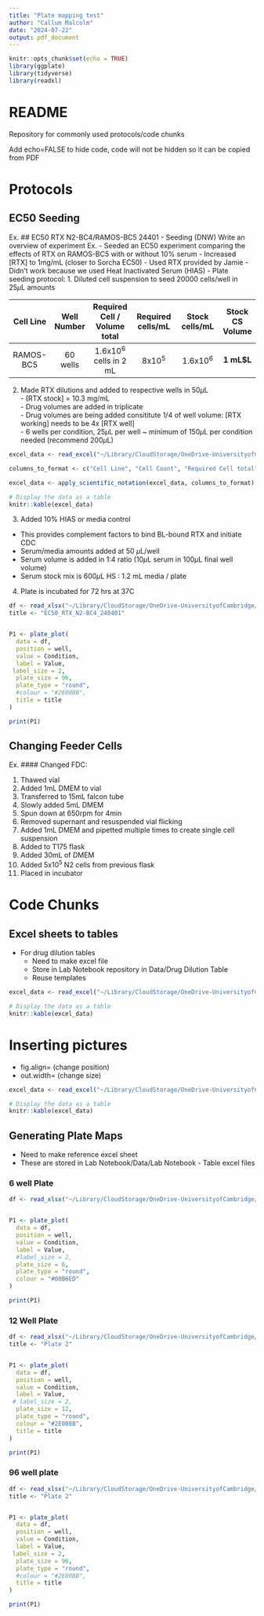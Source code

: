 ```yaml
---
title: "Plate mapping test"
author: "Callum Malcolm"
date: "2024-07-22"
output: pdf_document
---
```


```r
knitr::opts_chunk$set(echo = TRUE)
library(ggplate)
library(tidyverse)
library(readxl)

```

# README
Repository for commonly used protocols/code chunks

Add echo=FALSE to hide code, code will not be hidden so it can be copied from PDF

# Protocols

## EC50 Seeding

Ex. ## EC50 RTX N2-BC4/RAMOS-BC5 24401 - Seeding (DNW)
Write an overview of experiment
Ex.
- Seeded an EC50 experiment comparing the effects of RTX on RAMOS-BC5 with or without 10% serum 
- Increased [RTX] to 1mg/mL (closer to Sorcha EC50)
- Used RTX provided by Jamie
- Didn't work because we used Heat Inactivated Serum (HIAS)
- Plate seeding protocol:
  1. Diluted cell suspension to seed 20000 cells/well in 25$\mu$L amounts
  
|Cell Line| Well Number | Required Cell / Volume total | Required cells/mL | Stock cells/mL | **Stock CS Volume** | **Media Volume** |
| :-------: | :------: | :--------:|:----------:|:---------:|:----:|
| RAMOS-BC5| 60 wells | 1.6x10^6^ cells in 2 mL     | 8x10^5^ | 1.6x10^6^ | **1 mL$L** | **1 mL** |

  2. Made RTX dilutions and added to respective wells in 50$\mu$L    
    - [RTX stock] = 10.3 mg/mL   
    - Drug volumes are added in triplicate  
    - Drug volumes are being added consititute 1/4 of well volume: [RTX working] needs to be 4x [RTX well]   
    - 6 wells per condition, 25$\mu$L per well ~ minimum of 150$\mu$L per condition needed (recommend 200$\mu$L)    

  
```r

excel_data <- read_excel("~/Library/CloudStorage/OneDrive-UniversityofCambridge/Lab Notebook/Data/Drug Dilution Tables/240719_DDT.xlsx", sheet = "Sheet3")

columns_to_format <- c("Cell Line", "Cell Count", "Required Cell total", "CS cells/mL")

excel_data <- apply_scientific_notation(excel_data, columns_to_format)

# Display the data as a table
knitr::kable(excel_data)

```
  
  3. Added 10% HIAS or media control
  - This provides complement factors to bind BL-bound RTX and initiate CDC
  - Serum/media amounts added at 50 $\mu$L/well
  - Serum volume is added in 1:4 ratio (10$\mu$L serum in 100$\mu$L final well volume)
  - Serum stock mix is 600$\mu$L HS : 1.2 mL media / plate
  
  4. Plate is incubated for 72 hrs at 37C  


```r
df <- read_xlsx("~/Library/CloudStorage/OneDrive-UniversityofCambridge/Turner Lab/Write up/Lab Notebook - Table excel files/240322_PM.xlsx", sheet = "Sheet1")
title <- "EC50_RTX_N2-BC4_240401"


P1 <- plate_plot(
  data = df,
  position = well,
  value = Condition,
  label = Value,
 label_size = 2,
  plate_size = 96,
  plate_type = "round",
  #colour = "#2E008B",
  title = title
)

print(P1)
```

## Changing Feeder Cells

Ex. #### Changed FDC:

1. Thawed vial
2. Added 1mL DMEM to vial
3. Transferred to 15mL falcon tube
4. Slowly added 5mL DMEM
5. Spun down at 650rpm for 4min
6. Removed supernant and resuspended vial flicking
7. Added 1mL DMEM and pipetted multiple times to create single cell suspension
8. Added to T175 flask
9. Added 30mL of DMEM
10. Added 5x10^5^ N2 cells from previous flask
10. Placed in incubator

# Code Chunks

## Excel sheets to tables
- For drug dilution tables  
  * Need to make excel file
  * Store in Lab Notebook repository in Data/Drug Dilution Table
  * Reuse templates
  
```r

excel_data <- read_excel("~/Library/CloudStorage/OneDrive-UniversityofCambridge/Lab Notebook/Data/Drug Dilution Tables/240329_DDT.xlsx", sheet = "Sheet1")

# Display the data as a table
knitr::kable(excel_data)

```

# Inserting pictures
- fig.align= (change position)
- out.width= (change size)

```r

excel_data <- read_excel("~/Library/CloudStorage/OneDrive-UniversityofCambridge/Lab Notebook/Data/Drug Dilution Tables/240430_DDT.xlsx")

# Display the data as a table
knitr::kable(excel_data)

```



## Generating Plate Maps
- Need to make reference excel sheet
- These are stored in Lab Notebook/Data/Lab Notebook - Table excel files


### 6 well Plate
```r
df <- read_xlsx("~/Library/CloudStorage/OneDrive-UniversityofCambridge/Turner Lab/Write up/Lab Notebook - Table excel files/241007_PM_1.xlsx", sheet = "Sheet1")


P1 <- plate_plot(
  data = df,
  position = well,
  value = Condition,
  label = Value,
  #label_size = 2,
  plate_size = 6,
  plate_type = "round",
  colour = "#00B6ED"
)

print(P1)
```


### 12 Well Plate
```r
df <- read_xlsx("~/Library/CloudStorage/OneDrive-UniversityofCambridge/Turner Lab/Write up/Lab Notebook - Table excel files/241007_PM_1.xlsx", sheet = "Sheet2")
title <- "Plate 2"


P1 <- plate_plot(
  data = df,
  position = well,
  value = Condition,
  label = Value,
 # label_size = 2,
  plate_size = 12,
  plate_type = "round",
  colour = "#2E008B",
  title = title
)

print(P1)
```


### 96 well plate

```r
df <- read_xlsx("~/Library/CloudStorage/OneDrive-UniversityofCambridge/Turner Lab/Write up/Lab Notebook - Table excel files/240719_PM.xlsx", sheet = "Sheet1")
title <- "Plate 2"


P1 <- plate_plot(
  data = df,
  position = well,
  value = Condition,
  label = Value,
 label_size = 2,
  plate_size = 96,
  plate_type = "round",
  #colour = "#2E008B",
  title = title
)

print(P1)
```

